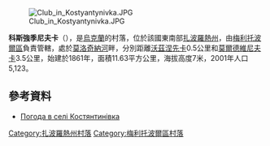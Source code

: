 {{coord|46|48|58|N|35|24|57|E|scale:100000|display=title}}

[[Image:Club_in_Kostyantynivka.JPG|right]]

'''科斯強季尼夫卡'''（{{lang-uk|Костянтинівка}}），是[[烏克蘭|烏克蘭]]的村落，位於該國東南部[[扎波羅熱州|扎波羅熱州]]，由[[梅利托波爾區|梅利托波爾區]]負責管轄，處於[[莫洛奇納河|莫洛奇納河]]畔，分別距離[[沃茲涅先卡_(梅利托波爾區)|沃茲涅先卡]]0.5公里和[[莫爾德維尼夫卡|莫爾德維尼夫卡]]3.5公里，始建於1861年，面積11.63平方公里，海拔高度7米，2001年人口5,123。

==參考資料==
* [http://weather.in.ua/ua/zaporozhskaja/11746 Погода в селі Костянтинівка]

{{DEFAULTSORT:Костянтинівка}}
[[Category:扎波羅熱州村落|Category:扎波羅熱州村落]]
[[Category:梅利托波爾區村落|Category:梅利托波爾區村落]]


{{Zaporizhia-geo-stub}}